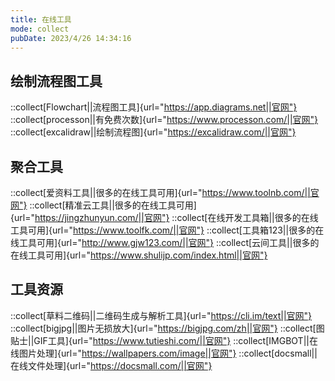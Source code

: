 ```yaml
---
title: 在线工具
mode: collect
pubDate: 2023/4/26 14:34:16
---
```


## 绘制流程图工具

::collect[Flowchart||流程图工具]{url="https://app.diagrams.net||官网"}
::collect[processon||有免费次数]{url="https://www.processon.com/||官网"}
::collect[excalidraw||绘制流程图]{url="https://excalidraw.com/||官网"}


## 聚合工具

::collect[爱资料工具||很多的在线工具可用]{url="https://www.toolnb.com/||官网"}
::collect[精准云工具||很多的在线工具可用]{url="https://jingzhunyun.com/||官网"}
::collect[在线开发工具箱||很多的在线工具可用]{url="https://www.toolfk.com/||官网"}
::collect[工具箱123||很多的在线工具可用]{url="http://www.gjw123.com/||官网"}
::collect[云间工具||很多的在线工具可用]{url="https://www.shulijp.com/index.html||官网"}

## 工具资源

::collect[草料二维码||二维码生成与解析工具]{url="https://cli.im/text||官网"}
::collect[bigjpg||图片无损放大]{url="https://bigjpg.com/zh||官网"}
::collect[图贴士||GIF工具]{url="https://www.tutieshi.com/||官网"}
::collect[IMGBOT||在线图片处理]{url="https://wallpapers.com/image||官网"}
::collect[docsmall||在线文件处理]{url="https://docsmall.com/||官网"}
